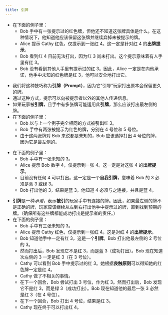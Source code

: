 ```yaml
---
title: 引牌
---
```



<BeginnersGuideProgress id="prompt" />

- 在下面的例子里：
  - Bob 手中有一张提示过的红色牌，但他还不知道这张牌具体是什么。在这种情况下，他知道他应该保留这张牌并继续弃掉未被提示的牌。
  - Alice 提示 Cathy 红色，仅提示到一张红 4。这一定是针对红 4 的**出牌提示**。
  - Bob 看到红 4 目前无法打出，因为红 3 尚未打出。这个提示意味着有人手里有红 3。
  - Bob 没有看到其他人手里有提示过的红 3。因此，Alice 一定是在向他承诺，他手中未知的红色牌是红 3，他可以安全地打出它。

<Prompt1 />

- 我们将这种技巧称为**引牌（Prompt）**，因为它“引导”玩家打出原本会保留更久的牌。
- 通过这种方式，提示可以向被提示者以外的其他人传递信息。
- 如果玩家被**引牌**，且手中有多张牌可能适用此**引牌**，那么应该打出最左侧的牌。
- 在下面的例子里：
  - Bob 以与上一个例子完全相同的方式被**引出**红 3。
  - Bob 手中有两张被提示为红色的牌，分别在 4 号位和 5 号位。
  - 由于这两张牌对 Bob 来说都是未知的，Bob 应该选择打出 4 号位的牌，因为它是最左侧的。

<Prompt2 />

- 在下面的例子里：
  - Bob 手中有一张未知的 3。
  - Alice 提示 Bob 数字 4，仅提示到一张 4。这一定是对这张 4 的**出牌提示**。
  - 目前没有任何 4 可以打出。这一定是一个**自我引牌**，意味着 Bob 的 3 必须是蓝 3 或绿 3。
  - Bob 打出他的 3，结果是蓝 3。他知道 4 必须与之连接，并且是蓝 4。

<Prompt3 />

- **引牌**是一种<Em>承诺</Em>，表示**被引**的玩家手中有连接的牌。因此，如果最左侧的牌不是正确的牌，玩家应该继续从左到右打出他手中提示过的牌，直到找到预期的牌。（确保所有这些牌都能成功打出是提示者的责任。）
- 在下面的例子里：
  - Bob 手中有三张未知的 3。
  - Alice 提示 Cathy 红色，仅提示到一张红 4。这是对红 4 的**出牌提示**。
  - Bob 知道他手中一定有红 3，这是一个**引牌**。Bob 打出他最左侧的 2 号位的 3。
  - 然而打出后，Bob 发现它不是红 3，而是蓝 3（成功打出）。Bob 现在知道次左侧的 3 一定是红 3（在 3 号位）。
  - Cathy 可以看到 Bob 手中提示过的红 3。她根据**良触原则**可以得知她的红色牌一定是红 4。
  - Cathy 做了不相关的事情。
  - 在下一个回合，Bob 尝试打出 3 号位，作为红 3。然而打出后，Bob 发现它不是红 3，而是绿 3（成功打出）。Bob 现在知道他的最后一张 3 必然是红 3（在 4 号位）。
  - 在下一个回合，Bob 打出 4 号位，结果是红 3。
  - Cathy 现在终于可以打出红 4。

<Prompt4 />
